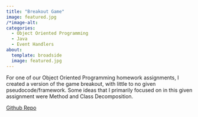 ```yaml
---
title: "Breakout Game"
image: featured.jpg
/*image-alt:
categories:
  - Object Oriented Programming
  - Java
  - Event Handlers
about: 
  template: broadside
  image: featured.jpg
---
```


For one of our Object Oriented Programming homework assignments, I created a version of the game breakout, with little to no given pseudocode/framework. Some ideas that I primarily focused on in this given assignment were Method and Class Decomposition.

[Github Repo](https://github.com/mcliffo1/Breakout)
